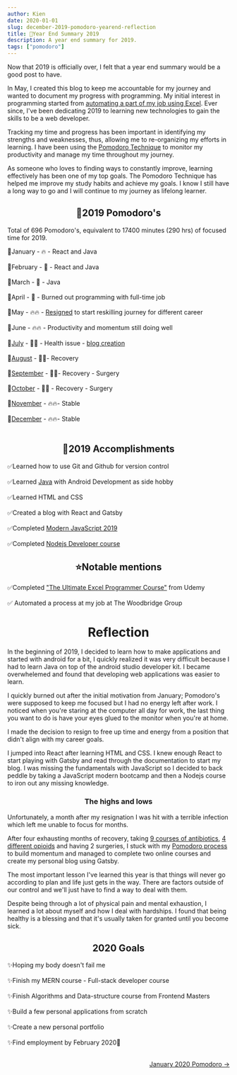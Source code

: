 ```yaml
---
author: Kien
date: 2020-01-01
slug: december-2019-pomodoro-yearend-reflection
title: 🍅Year End Summary 2019
description: A year end summary for 2019.
tags: ["pomodoro"]
---
```



Now that 2019 is officially over, I felt that a year end summary would be a good post to have.

In May, I created this blog to keep me accountable for my journey and wanted to document my progress with programming. My initial interest in programming started from [automating a part of my job using Excel](/029-automated-job-process/). Ever since, I've been dedicating 2019 to learning new technologies to gain the skills to be a web developer.

Tracking my time and progress has been important in identifying my strengths and weaknesses, thus, allowing me to re-organizing my efforts in learning. I have been using the
[Pomodoro Technique](/022-pomodoro-technique) to monitor my productivity and manage my time throughout my journey.

As someone who loves to finding ways to constantly improve, learning effectively has been one of my top goals. The Pomodoro Technique has helped me improve my study habits and achieve my goals. I know I still have a long way to go and I will continue to my journey as lifelong learner.

## <center>🍅2019 Pomodoro's </center>

Total of 696 Pomodoro's, equivalent to 17400 minutes (290 hrs) of focused time for 2019.

<Bar />

🍅January - 🔥 - React and Java <br></br>
🍅February - 🧯 - React and Java<br></br>
🍅March - 🧯 - Java<br></br>
🍅April - 🧯 - Burned out programming with full-time job<br></br>
🍅May - 🔥🔥 - [Resigned](/041-the-jump/) to start reskilling journey for different career<br></br>
🍅June - 🔥🔥 - Productivity and momentum still doing well<br></br>
🍅[July](/049-july-2019-pomodoro/) - 🏥💊 - Health issue - [blog creation](/048-Gatsby-blog-transfer-2019/)<br></br>
🍅[August](/054-august-2019-pomodoro/) - 🏥💊- Recovery<br></br>
🍅[September](/055-september-2019-pomodoro/) - 🏥💊- Recovery - Surgery<br></br>
🍅[October](/061-october-2019-pomodoro/) - 🏥💊 - Recovery - Surgery <br></br>
🍅[November](/063-november-2019-pomodoro/) - 🔥🔥- Stable<br></br>
🍅[December](/076-december-2019-pomodoro/) - 🔥🔥- Stable<br></br>

## <center>📃2019 Accomplishments </center>

✅Learned how to use Git and Github for version control<br></br>
✅Learned [Java](/tags/java/) with Android Development as side hobby<br></br>
✅Learned HTML and CSS <br></br>
✅Created a blog with React and Gatsby <br></br>
✅Completed <a href="https://www.udemy.com/certificate/UC-RIO305CO/" target="_blank">Modern JavaScript 2019</a><br></br>
✅Completed <a href="https://www.udemy.com/certificate/UC-YMFEZRDR/" target="_blank">Nodejs Developer course</a>

## <center>⭐Notable mentions</center>

✅Completed <a href="https://www.udemy.com/course/ultimate-excel-programmer/" target="_blank">"The Ultimate Excel Programmer Course"</a> from Udemy <br></br>
✅ Automated a process at my job at The Woodbridge Group

# <center>Reflection</center>

In the beginning of 2019, I decided to learn how to make applications and started with android for a bit, I quickly realized it was very difficult because I had to learn Java on top of the android studio developer kit. I became overwhelemed and found that developing web applications was easier to learn.

I quickly burned out after the initial motivation from January; Pomodoro's were supposed to keep me focused but I had no energy left after work. I noticed when you're staring at the computer all day for work, the last thing you want to do is have your eyes glued to the monitor when you're at home.

I made the decision to resign to free up time and energy from a position that didn't align with my career goals.

I jumped into React after learning HTML and CSS. I knew enough React to start playing with Gatsby and read through the documentation to start my blog. I was missing the fundamentals with JavaScript so I decided to back peddle by taking a JavaScript modern bootcamp and then a Nodejs course to iron out any missing knowledge.

### <center>The highs and lows</center>

Unfortunately, a month after my resignation I was hit with a terrible infection which left me unable to focus for months.

After four exhausting months of recovery, taking [9 courses of antibiotics](/tags/biochemistry/), [4 different opioids](/062-opioids/) and having 2 surgeries, I stuck with my <a href="https://dev.to/kdang/trust-the-process-the-pomodoro-technique-2a37" target="_blank">Pomodoro process</a> to build momentum and managed to complete two online courses and create my personal blog using Gatsby.

The most important lesson I've learned this year is that things will never go according to plan and life just gets in the way. There are factors outside of our control and we'll just have to find a way to deal with them.

Despite being through a lot of physical pain and mental exhaustion, I learned a lot about myself and how I deal with hardships. I found that being healthy is a blessing and that it's usually taken for granted until you become sick.

## <center>2020 Goals </center>

✨Hoping my body doesn't fail me <br></br>
✨Finish my MERN course - Full-stack developer course <br></br>
✨Finish Algorithms and Data-structure course from Frontend Masters <br></br>
✨Build a few personal applications from scratch <br></br>
✨Create a new personal portfolio <br></br>
✨Find employment by February 2020🤞<br></br>

<div align="right">
  <a href="/067-january-2020-pomodoro/">January 2020 Pomodoro &rarr;</a>
</div>
